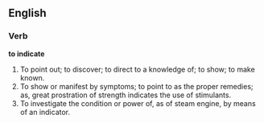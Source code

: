 ==English==

===Verb===

'''to indicate'''

#To point out; to discover; to direct to a knowledge of; to show; to make known.
#To show or manifest by symptoms; to point to as the proper remedies; as, great prostration of strength indicates the use of stimulants.
#To investigate the condition or power of, as of steam engine, by means of an indicator.